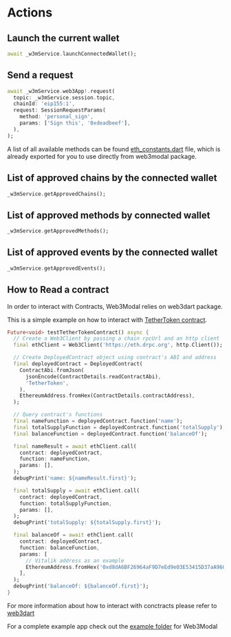 # Actions

## Launch the current wallet

```dart
await _w3mService.launchConnectedWallet();
```

## Send a request

```dart
await _w3mService.web3App!.request(
  topic: _w3mService.session.topic,
  chainId: 'eip155:1',
  request: SessionRequestParams(
    method: 'personal_sign',
    params: ['Sign this', '0xdeadbeef'],
  ),
);
```

A list of all available methods can be found [eth_constants.dart](https://github.com/WalletConnect/Web3ModalFlutter/blob/master/lib/constants/eth_constants.dart) file, which is already exported for you to use directly from web3modal package.

## List of approved chains by the connected wallet

```dart
_w3mService.getApprovedChains();
```

## List of approved methods by connected wallet

```dart
_w3mService.getApprovedMethods();
```

## List of approved events by the connected wallet

```dart
_w3mService.getApprovedEvents();
```

## How to Read a contract

In order to interact with Contracts, Web3Modal relies on web3dart package.

This is a simple example on how to interact with [TetherToken contract](https://etherscan.io/address/0xdac17f958d2ee523a2206206994597c13d831ec7#code).

```dart
Future<void> testTetherTokenContract() async {
  // Create a Web3Client by passing a chain rpcUrl and an http client
  final ethClient = Web3Client('https://eth.drpc.org', http.Client());

  // Create DeployedContract object using contract's ABI and address
  final deployedContract = DeployedContract(
    ContractAbi.fromJson(
      jsonEncode(ContractDetails.readContractAbi),
      'TetherToken',
    ),
    EthereumAddress.fromHex(ContractDetails.contractAddress),
  );

  // Query contract's functions
  final nameFunction = deployedContract.function('name');
  final totalSupplyFunction = deployedContract.function('totalSupply');
  final balanceFunction = deployedContract.function('balanceOf');

  final nameResult = await ethClient.call(
    contract: deployedContract,
    function: nameFunction,
    params: [],
  );
  debugPrint('name: ${nameResult.first}');

  final totalSupply = await ethClient.call(
    contract: deployedContract,
    function: totalSupplyFunction,
    params: [],
  );
  debugPrint('totalSupply: ${totalSupply.first}');

  final balanceOf = await ethClient.call(
    contract: deployedContract,
    function: balanceFunction,
    params: [
      // Vitalik address as an example
      EthereumAddress.fromHex('0xd8dA6BF26964aF9D7eEd9e03E53415D37aA96045'),
    ],
  );
  debugPrint('balanceOf: ${balanceOf.first}');
}
```

For more information about how to interact with conctracts please refer to [web3dart](https://pub.dev/packages/web3dart)

For a complete example app check out the [example folder](https://github.com/WalletConnect/Web3ModalFlutter/tree/master/example) for Web3Modal
